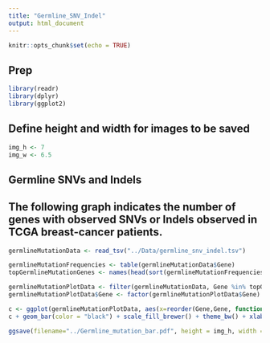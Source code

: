 ```yaml
---
title: "Germline_SNV_Indel"
output: html_document
---
```


```r
knitr::opts_chunk$set(echo = TRUE)
```

## Prep

```r
library(readr)
library(dplyr)
library(ggplot2)
```

## Define height and width for images to be saved

```r
img_h <- 7
img_w <- 6.5
```

## Germline SNVs and Indels

## The following graph indicates the number of genes with observed SNVs or Indels observed in TCGA breast-cancer patients.

```r
germlineMutationData <- read_tsv("../Data/germline_snv_indel.tsv")

germlineMutationFrequencies <- table(germlineMutationData$Gene)
topGermlineMutationGenes <- names(head(sort(germlineMutationFrequencies, decreasing=TRUE), n=11))

germlineMutationPlotData <- filter(germlineMutationData, Gene %in% topGermlineMutationGenes)
germlineMutationPlotData$Gene <- factor(germlineMutationPlotData$Gene)

c <- ggplot(germlineMutationPlotData, aes(x=reorder(Gene,Gene, function(x)-length(x)), fill=Mutation_Type))
c + geom_bar(color = "black") + scale_fill_brewer() + theme_bw() + xlab("Gene") + ylab("Count")

ggsave(filename="../Germline_mutation_bar.pdf", height = img_h, width = img_w, units = "in")
```